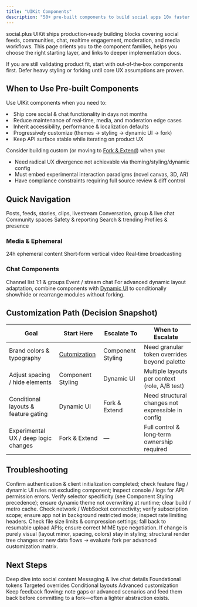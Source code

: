 ```yaml
---
title: "UIKit Components"
description: "50+ pre-built components to build social apps 10x faster. Copy-paste ready code examples."
---
```


social.plus UIKit ships production‑ready building blocks covering social feeds, communities, chat, realtime engagement, moderation, and media workflows. This page orients you to the component families, helps you choose the right starting layer, and links to deeper implementation docs.

<Tip>
If you are still validating product fit, start with out‑of‑the‑box components first. Defer heavy styling or forking until core UX assumptions are proven.
</Tip>

## When to Use Pre‑built Components

Use UIKit components when you need to:

<Checklist>
	<li>Ship core social & chat functionality in days not months</li>
	<li>Reduce maintenance of real‑time, media, and moderation edge cases</li>
	<li>Inherit accessibility, performance & localization defaults</li>
	<li>Progressively customize (themes → styling → dynamic UI → fork)</li>
	<li>Keep API surface stable while iterating on product UX</li>
</Checklist>

Consider building custom (or moving to <a href="/uikit/customization/advanced-customization">Fork & Extend</a>) when you:

- Need radical UX divergence not achievable via theming/styling/dynamic config
- Must embed experimental interaction paradigms (novel canvas, 3D, AR)
- Have compliance constraints requiring full source review & diff control

## Quick Navigation

<CardGroup cols={3}>
	<Card title="Social Overview" icon="sparkles" href="/uikit/components/social/overview">Posts, feeds, stories, clips, livestream</Card>
	<Card title="Chat Overview" icon="comments" href="/uikit/components/chat/overview">Conversation, group & live chat</Card>
	<Card title="Communities" icon="building" href="/uikit/components/social/communities">Community spaces</Card>
	<Card title="Moderation" icon="shield" href="/uikit/components/social/moderation">Safety & reporting</Card>
	<Card title="Content Discovery" icon="compass" href="/uikit/components/social/content-discovery">Search & trending</Card>
	<Card title="Users" icon="user" href="/uikit/components/social/users">Profiles & presence</Card>
</CardGroup>

### Media & Ephemeral

<CardGroup cols={3}>
	<Card title="Story" icon="camera" href="/uikit/components/social/story">24h ephemeral content</Card>
	<Card title="Clip" icon="video" href="/uikit/components/social/clip">Short‑form vertical video</Card>
	<Card title="Livestream" icon="tower-broadcast" href="/uikit/components/social/livestream">Real‑time broadcasting</Card>
</CardGroup>

### Chat Components

<CardGroup cols={3}>
	<Card title="Recent Chats" icon="list" href="/uikit/components/chat/recent-chats">Channel list</Card>
	<Card title="Conversation Chat" icon="comments" href="/uikit/components/chat/conversation-chat">1:1 & groups</Card>
	<Card title="Live Chat" icon="broadcast-tower" href="/uikit/components/chat/live-chat">Event / stream chat</Card>
</CardGroup>


<Info>
For advanced dynamic layout adaptation, combine components with <a href="/uikit/customization/dynamic-ui">Dynamic UI</a> to conditionally show/hide or rearrange modules without forking.
</Info>

## Customization Path (Decision Snapshot)

| Goal | Start Here | Escalate To | When to Escalate |
| ---- | ---------- | ----------- | ---------------- |
| Brand colors & typography | <a href="/uikit/customization/overview">Cutomization</a> | Component Styling | Need granular token overrides beyond palette |
| Adjust spacing / hide elements | Component Styling | Dynamic UI | Multiple layouts per context (role, A/B test) |
| Conditional layouts & feature gating | Dynamic UI | Fork & Extend | Need structural changes not expressible in config |
| Experimental UX / deep logic changes | Fork & Extend | — | Full control & long‑term ownership required |


## Troubleshooting

<AccordionGroup>
	<Accordion title="Component Does Not Render">
		Confirm authentication & client initialization completed; check feature flag / dynamic UI rules not excluding component; inspect console / logs for API permission errors.
	</Accordion>
	<Accordion title="Style Override Not Applying">
		Verify selector specificity (see Component Styling precedence); ensure dynamic theme not overwriting at runtime; clear build / metro cache.
	</Accordion>
	<Accordion title="Realtime Updates Missing">
		Check network / WebSocket connectivity; verify subscription scope; ensure app not in background restricted mode; inspect rate limiting headers.
	</Accordion>
	<Accordion title="Media Upload Slow or Fails">
		Check file size limits & compression settings; fall back to resumable upload APIs; ensure correct MIME type negotiation.
	</Accordion>
	<Accordion title="Decision: Style vs Fork?">
		If change is purely visual (layout minor, spacing, colors) stay in styling; structural render tree changes or new data flows → evaluate fork per advanced customization matrix.
	</Accordion>
</AccordionGroup>

## Next Steps

<CardGroup cols={3}>
	<Card title="Social Components" icon="sparkles" href="/uikit/components/social/overview">Deep dive into social content</Card>
	<Card title="Chat Components" icon="comments" href="/uikit/components/chat/overview">Messaging & live chat details</Card>
	<Card title="UIKit Customization" icon="palette" href="/uikit/customization/overview">Foundational tokens</Card>
	<Card title="Component Styling" icon="paintbrush" href="/uikit/customization/component-styling">Targeted overrides</Card>
	<Card title="Dynamic UI" icon="layout" href="/uikit/customization/dynamic-ui">Conditional layouts</Card>
	<Card title="Fork & Extend" icon="code-branch" href="/uikit/customization/advanced-customization">Advanced customization</Card>
</CardGroup>

<Info>
Keep feedback flowing: note gaps or advanced scenarios and feed them back before committing to a fork—often a lighter abstraction exists.
</Info>
